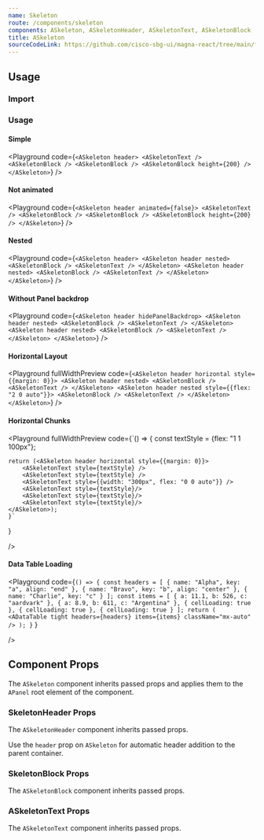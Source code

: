 ```yaml
---
name: Skeleton
route: /components/skeleton
components: ASkeleton, ASkeletonHeader, ASkeletonText, ASkeletonBlock
title: ASkeleton
sourceCodeLink: https://github.com/cisco-sbg-ui/magna-react/tree/main/framework/components/ASkeleton
---
```


## Usage

### Import

<ComponentImport components="ASkeleton, ASkeletonHeader, ASkeletonText, ASkeletonBlock" />

### Usage

#### Simple

<Playground
  code={`<ASkeleton header>
      <ASkeletonText />
      <ASkeletonBlock />
      <ASkeletonBlock />
      <ASkeletonBlock height={200} />
    </ASkeleton>`}
/>

#### Not animated

<Playground
  code={`<ASkeleton header animated={false}>
      <ASkeletonText />
      <ASkeletonBlock />
      <ASkeletonBlock />
      <ASkeletonBlock height={200} />
    </ASkeleton>`}
/>

#### Nested

<Playground
  code={`<ASkeleton header>
      <ASkeleton header nested>
        <ASkeletonBlock />
        <ASkeletonText />
      </ASkeleton>
      <ASkeleton header nested>
        <ASkeletonBlock />
        <ASkeletonText />
      </ASkeleton>
    </ASkeleton>`}
/>

#### Without Panel backdrop

<Playground
  code={`<ASkeleton header hidePanelBackdrop>
      <ASkeleton header nested>
        <ASkeletonBlock />
        <ASkeletonText />
      </ASkeleton>
      <ASkeleton header nested>
        <ASkeletonBlock />
        <ASkeletonText />
      </ASkeleton>
    </ASkeleton>`}
/>

#### Horizontal Layout

<Playground
  fullWidthPreview
  code={`<ASkeleton header horizontal style={{margin: 0}}>
      <ASkeleton header nested>
        <ASkeletonBlock />
        <ASkeletonText />
      </ASkeleton>
      <ASkeleton header nested style={{flex: "2 0 auto"}}>
        <ASkeletonBlock />
        <ASkeletonText />
      </ASkeleton>
    </ASkeleton>`}
/>

#### Horizontal Chunks

<Playground
  fullWidthPreview
  code={`() => {
    const textStyle = {flex: "1 1 100px"};

    return (<ASkeleton header horizontal style={{margin: 0}}>
        <ASkeletonText style={textStyle} />
        <ASkeletonText style={textStyle} />
        <ASkeletonText style={{width: "300px", flex: "0 0 auto"}} />
        <ASkeletonText style={textStyle}/>
        <ASkeletonText style={textStyle}/>
        <ASkeletonText style={textStyle}/>
    </ASkeleton>);
    }`

}

/>

#### Data Table Loading

<Playground
  code={`() => {
const headers = [
    {
      name: "Alpha",
      key: "a",
      align: "end"
    },
    {
      name: "Bravo",
      key: "b",
      align: "center"
    },
    {
      name: "Charlie",
      key: "c"
    }
  ];
  const items = [
    {
      a: 11.1,
      b: 526,
      c: "aardvark"
    },
    {
      a: 8.9,
      b: 611,
      c: "Argentina"
    },
    {
      cellLoading: true
    }, {
      cellLoading: true
    }, {
      cellLoading: true
    }
  ];
  return (
    <ADataTable
      tight
      headers={headers}
      items={items}
      className="mx-auto"
    />
  );
}`
}

/>

## Component Props

The `ASkeleton` component inherits passed props and applies them to the `APanel` root element of the component.

<Props of="ASkeleton" />

### SkeletonHeader Props

The `ASkeletonHeader` component inherits passed props.

Use the `header` prop on `ASkeleton` for automatic header addition to the parent container.

<Props of="ASkeletonHeader" />

### SkeletonBlock Props

The `ASkeletonBlock` component inherits passed props.

<Props of="ASkeletonBlock" />

### ASkeletonText Props

The `ASkeletonText` component inherits passed props.

<Props of="ASkeletonText" />
